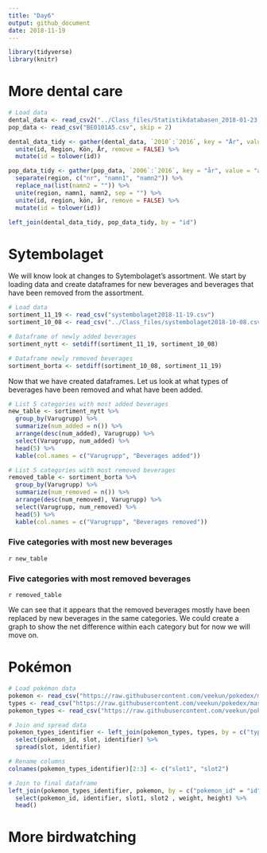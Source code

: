 ```yaml
---
title: "Day6"
output: github_document
date: 2018-11-19
---
```


```r
library(tidyverse)
library(knitr)
```


# More dental care

```r
# Load data
dental_data <- read_csv2("../Class_files/Statistikdatabasen_2018-01-23 14_46_26.csv", skip = 1, n_max = 580)
pop_data <- read_csv("BE0101A5.csv", skip = 2)
```

```r
dental_data_tidy <- gather(dental_data, `2010`:`2016`, key = "År", value = "Antal") %>%
  unite(id, Region, Kön, År, remove = FALSE) %>%
  mutate(id = tolower(id))

pop_data_tidy <- gather(pop_data, `2006`:`2016`, key = "år", value = "antal") %>%
  separate(region, c("nr", "namn1", "namn2")) %>%
  replace_na(list(namn2 = "")) %>%
  unite(region, namn1, namn2, sep = "") %>%
  unite(id, region, kön, år, remove = FALSE) %>%
  mutate(id = tolower(id))

left_join(dental_data_tidy, pop_data_tidy, by = "id")
```


# Sytembolaget

We will know look at changes to Sytembolaget's assortment. We start by loading data and create dataframes for new beverages and beverages that have been removed from the assortment.

```r
# Load data 
sortiment_11_19 <- read_csv("systembolaget2018-11-19.csv")
sortiment_10_08 <- read_csv("../Class_files/systembolaget2018-10-08.csv")

# Dataframe of newly added beverages
sortiment_nytt <- setdiff(sortiment_11_19, sortiment_10_08)

# Dataframe newly removed beverages
sortiment_borta <- setdiff(sortiment_10_08, sortiment_11_19)
```

Now that we have created dataframes. Let us look at what types of beverages have been removed and what have been added.

```r
# List 5 categories with most added beverages
new_table <- sortiment_nytt %>% 
  group_by(Varugrupp) %>%
  summarize(num_added = n()) %>%
  arrange(desc(num_added), Varugrupp) %>%
  select(Varugrupp, num_added) %>%
  head(5) %>% 
  kable(col.names = c("Varugrupp", "Beverages added"))

# List 5 categories with most removed beverages
removed_table <- sortiment_borta %>%
  group_by(Varugrupp) %>%
  summarize(num_removed = n()) %>%
  arrange(desc(num_removed), Varugrupp) %>%
  select(Varugrupp, num_removed) %>%
  head(5) %>% 
  kable(col.names = c("Varugrupp", "Beverages removed"))
```

### Five categories with most new beverages

`r new_table`


### Five categories with most removed beverages

`r removed_table`

We can see that it appears that the removed beverages mostly have been replaced by new beverages in the same categories. We could create a graph to show the net difference within each category but for now we will move on.

# Pokémon

```r
# Load pokémon data
pokemon <- read_csv("https://raw.githubusercontent.com/veekun/pokedex/master/pokedex/data/csv/pokemon.csv")
types <- read_csv("https://raw.githubusercontent.com/veekun/pokedex/master/pokedex/data/csv/types.csv")
pokemon_types <- read_csv("https://raw.githubusercontent.com/veekun/pokedex/master/pokedex/data/csv/pokemon_types.csv")
```

```r
# Join and spread data
pokemon_types_identifier <- left_join(pokemon_types, types, by = c("type_id" = "id")) %>%
  select(pokemon_id, slot, identifier) %>%
  spread(slot, identifier)

# Rename columns
colnames(pokemon_types_identifier)[2:3] <- c("slot1", "slot2")

# Join to final dataframe
left_join(pokemon_types_identifier, pokemon, by = c("pokemon_id" = "id")) %>%
  select(pokemon_id, identifier, slot1, slot2 , weight, height) %>%
  head()
```


# More birdwatching


